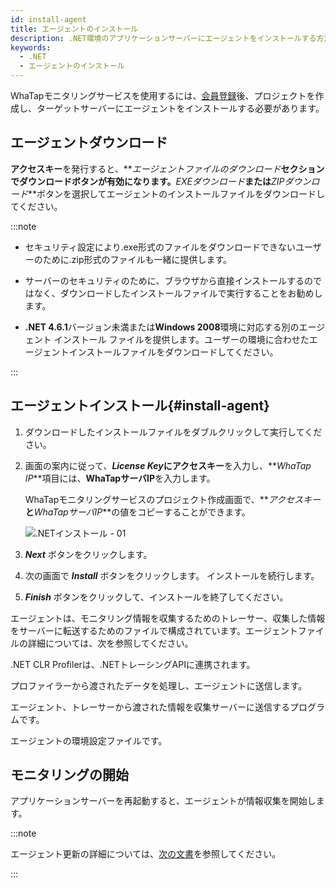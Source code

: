 ```yaml
---
id: install-agent
title: エージェントのインストール
description: .NET環境のアプリケーションサーバーにエージェントをインストールする方法を提供します。
keywords:
  - .NET
  - エージェントのインストール
---
```



WhaTapモニタリングサービスを使用するには、[会員登録](https://www.whatap.io/ja/signup/)後、プロジェクトを作成し、ターゲットサーバーにエージェントをインストールする必要があります。


<Createprojectv2 />


<Accesskeyv2 />

## エージェントダウンロード

**アクセスキー**を発行すると、**_エージェントファイルのダウンロード_**セクションでダウンロードボタンが有効になります。**_EXEダウンロード_**または**_ZIPダウンロード_**ボタンを選択してエージェントのインストールファイルをダウンロードしてください。

:::note

- セキュリティ設定により.exe形式のファイルをダウンロードできないユーザーのために.zip形式のファイルも一緒に提供します。

- サーバーのセキュリティのために、ブラウザから直接インストールするのではなく、ダウンロードしたインストールファイルで実行することをお勧めします。

- **.NET 4.6.1**バージョン未満または**Windows 2008**環境に対応する別のエージェント インストール ファイルを提供します。ユーザーの環境に合わせたエージェントインストールファイルをダウンロードしてください。 

:::

## エージェントインストール{#install-agent}

1. ダウンロードしたインストールファイルをダブルクリックして実行してください。

2. 画面の案内に従って、**_License Key_**に**アクセスキー**を入力し、**_WhaTap IP_**項目には、**WhaTapサーバIP**を入力します。

   WhaTapモニタリングサービスのプロジェクト作成画面で、**_アクセスキー_**と**_WhaTapサーバIP_**の値をコピーすることができます。

   ![.NETインストール - 01](https://img.whatap.io/media/agent_dotnet/install/agent_install_02.png)

3. **_Next_** ボタンをクリックします。

4. 次の画面で **_Install_** ボタンをクリックします。 インストールを続行します。

5. **_Finish_** ボタンをクリックして、インストールを終了してください。

エージェントは、モニタリング情報を収集するためのトレーサー、収集した情報をサーバーに転送するためのファイルで構成されています。エージェントファイルの詳細については、次を参照してください。

<Filetree name="whatap">

<FiletreeItem name="WhaTap.ClrProfiler.dll" type="file">.NET CLR Profilerは、.NETトレーシングAPIに連携されます。</FiletreeItem>

<FiletreeItem name="WhaTap.Trace.dll" type="file">プロファイラーから渡されたデータを処理し、エージェントに送信します。</FiletreeItem>

<FiletreeItem name="whatap_dotnet.exe" type="file">エージェント、トレーサーから渡された情報を収集サーバーに送信するプログラムです。</FiletreeItem>

<FiletreeItem name="whatap.conf" type="file">エージェントの環境設定ファイルです。</FiletreeItem>

</Filetree>

## モニタリングの開始

アプリケーションサーバーを再起動すると、エージェントが情報収集を開始します。

:::note

エージェント更新の詳細については、[次の文書](agent-manage)を参照してください。

:::
